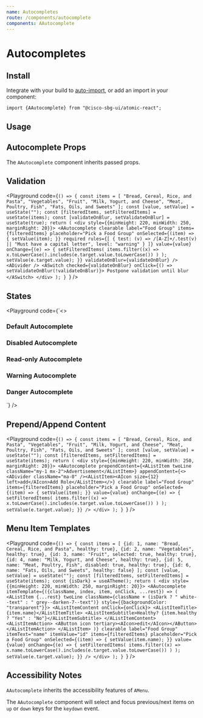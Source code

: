 ```yaml
---
name: Autocompletes
route: /components/autocomplete
components: AAutocomplete
---
```


# Autocompletes

## Install

Integrate with your build to [auto-import](/#integrating), or add an import in your component:

```
import {AAutocomplete} from "@cisco-sbg-ui/atomic-react";
```

## Usage

## Autocomplete Props

The `AAutocomplete` component inherits passed props.

<Props of="AAutocomplete" />

## Validation

<Playground
  code={`() => {
  const items = [
    "Bread, Cereal, Rice, and Pasta",
    "Vegetables",
    "Fruit",
    "Milk, Yogurt, and Cheese",
    "Meat, Poultry, Fish",
    "Fats, Oils, and Sweets"
  ];
  const [value, setValue] = useState("");
  const [filteredItems, setFilteredItems] = useState(items);
  const [validateOnBlur, setValidateOnBlur] = useState(true);
  return (
    <div style={{minHeight: 220, minWidth: 250, marginRight: 20}}>
      <AAutocomplete
        clearable
        label="Food Group"
        items={filteredItems}
        placeholder="Pick a Food Group"
        onSelected={(item) => {
          setValue(item);
        }}
        required
        rules={[
          {
            test: (v) => /[A-Z]+/.test(v) || "Must have a capital letter",
            level: "warning"
          }
        ]}
        value={value}
        onChange={(e) => {
          setFilteredItems(
            items.filter((x) =>
              x.toLowerCase().includes(e.target.value.toLowerCase())
            )
          );
          setValue(e.target.value);
        }}
        validateOnBlur={validateOnBlur}
      />
      <ADivider />
      <ASwitch
        checked={validateOnBlur}
        onClick={() => setValidateOnBlur(!validateOnBlur)}>
        Postpone validation until blur
      </ASwitch>
    </div>
  );
}
`}
/>

## States

<Playground
  code={`<>
  <div style={{minHeight: 220, minWidth: 250, marginRight: 20}}>
    <h3>Default Autocomplete</h3>
    <div>
      <AAutocomplete
        label="Food Group"
        placeholder="Pick a Food Group"
        hint="Hint: Default"
        items={["Bread, Cereal, Rice, and Pasta", "Vegetables", "Fruit", "Milk, Yogurt, and Cheese", "Meat, Poultry, Fish", "Fats, Oils, and Sweets"]}
      />
    </div>
  </div>
  <div style={{minHeight: 220, minWidth: 250, marginRight: 20}}>
    <h3 style={{minWidth: 250}}>Disabled Autocomplete</h3>
    <AAutocomplete
      disabled
      label="Food Group"
      placeholder="Pick a Food Group"
      hint="Hint: Disabled"
      items={["Bread, Cereal, Rice, and Pasta", "Vegetables", "Fruit", "Milk, Yogurt, and Cheese", "Meat, Poultry, Fish", "Fats, Oils, and Sweets"]}
    />
  </div>
  <div style={{minHeight: 220, minWidth: 250, marginRight: 20}}>
    <h3>Read-only Autocomplete</h3>
    <AAutocomplete
      readOnly
      label="Food Group"
      placeholder="Pick a Food Group"
      hint="Hint: Read-only"
      items={["Bread, Cereal, Rice, and Pasta", "Vegetables", "Fruit", "Milk, Yogurt, and Cheese", "Meat, Poultry, Fish", "Fats, Oils, and Sweets"]}
    />
  </div>
  <div style={{minHeight: 220, minWidth: 250, marginRight: 20}}>
    <h3>Warning Autocomplete</h3>
    <AAutocomplete
      label="Food Group"
      placeholder="Pick a Food Group"
      hint="Hint: Warning"
      validationState="warning"
      items={["Bread, Cereal, Rice, and Pasta", "Vegetables", "Fruit", "Milk, Yogurt, and Cheese", "Meat, Poultry, Fish", "Fats, Oils, and Sweets"]}
    />
  </div>
  <div style={{minHeight: 220, minWidth: 250, marginRight: 20}}>
    <h3>Danger Autocomplete</h3>
    <AAutocomplete
      label="Food Group"
      placeholder="Pick a Food Group"
      hint="Hint: Danger"
      validationState="danger"
      items={["Bread, Cereal, Rice, and Pasta", "Vegetables", "Fruit", "Milk, Yogurt, and Cheese", "Meat, Poultry, Fish", "Fats, Oils, and Sweets"]}
    />
  </div>
</>`}
/>

## Prepend/Append Content

<Playground
  code={`() => {
  const items = [
    "Bread, Cereal, Rice, and Pasta",
    "Vegetables",
    "Fruit",
    "Milk, Yogurt, and Cheese",
    "Meat, Poultry, Fish",
    "Fats, Oils, and Sweets"
  ];
  const [value, setValue] = useState("");
  const [filteredItems, setFilteredItems] = useState(items);
  return (
    <div style={{minHeight: 220, minWidth: 250, marginRight: 20}}>
      <AAutocomplete
        prependContent={<AListItem twoLine className="my-1 mx-2">Advertisement</AListItem>}
        appendContent={<><ADivider className="ma-0" /><AListItem><AIcon size={12} left>add</AIcon>Add Role</AListItem></>}
        clearable
        label="Food Group"
        items={filteredItems}
        placeholder="Pick a Food Group"
        onSelected={(item) => {
          setValue(item);
        }}
        value={value}
        onChange={(e) => {
          setFilteredItems(
            items.filter((x) =>
              x.toLowerCase().includes(e.target.value.toLowerCase())
            )
          );
          setValue(e.target.value);
        }}
      />
    </div>
  );
}
`}
/>

## Menu Item Templates

<Playground
  code={`() => {
  const items = [
    {id: 1, name: "Bread, Cereal, Rice, and Pasta", healthy: true},
    {id: 2, name: "Vegetables", healthy: true},
    {id: 3, name: "Fruit", selected: true, healthy: true},
    {id: 4, name: "Milk, Yogurt, and Cheese", healthy: true},
    {id: 5, name: "Meat, Poultry, Fish", disabled: true, healthy: true},
    {id: 6, name: "Fats, Oils, and Sweets", healthy: false}
  ];
  const [value, setValue] = useState("");
  const [filteredItems, setFilteredItems] = useState(items);
  const {isDark} = useATheme();
  return (
    <div style={{minHeight: 220, minWidth: 250, marginRight: 20}}>
      <AAutocomplete
        itemTemplate={({className, index, item, onClick, ...rest}) => (
          <AListItem {...rest} twoLine className={className + (isDark ? " white--text" : " grey--darken-7--text")} style={{backgroundColor: "transparent"}}>
            <AListItemContent onClick={onClick}>
              <AListItemTitle>{item.name}</AListItemTitle>
              <AListItemSubtitle>Healthy? {item.healthy ? "Yes" : "No"}</AListItemSubtitle>
            </AListItemContent>
            <AListItemAction>
              <AButton icon tertiary><AIcon>edit</AIcon></AButton>
            </AListItemAction>
          </AListItem>
        )}
        clearable
        label="Food Group"
        itemText="name"
        itemValue="id"
        items={filteredItems}
        placeholder="Pick a Food Group"
        onSelected={(item) => {
          setValue(item.name);
        }}
        value={value}
        onChange={(e) => {
          setFilteredItems(
            items.filter((x) =>
              x.name.toLowerCase().includes(e.target.value.toLowerCase())
            )
          );
          setValue(e.target.value);
        }}
      />
    </div>
  );
}
`}
/>

## Accessibility Notes

`AAutocomplete` inherits the accessibility features of `AMenu`.

The `AAutocomplete` component will select and focus previous/next items on `up` or `down` keys for the `keydown` event.
